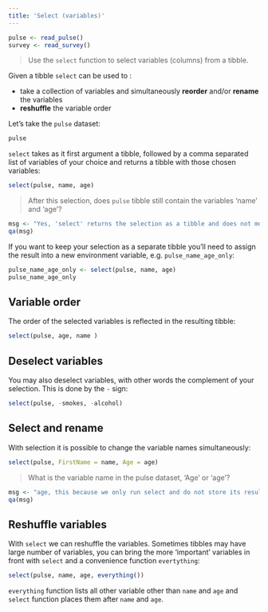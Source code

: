 ```yaml
---
title: 'Select (variables)'
---
```


```r
pulse <- read_pulse() 
survey <- read_survey()
```

> Use the `select` function to select variables (columns) from a tibble. 

Given a tibble `select` can be used to : 

  - take a collection of variables and simultaneously **reorder** and/or **rename** the variables
  - **reshuffle** the variable order

Let's take the `pulse` dataset:   

```r
pulse 
```

`select` takes as it first argument a tibble, followed by a comma separated list of variables of your choice and returns a tibble with those chosen variables:

```r
select(pulse, name, age)
```

> After this selection, does `pulse` tibble still contain the variables 'name' and 'age'?

```r
msg <- "Yes, 'select' returns the selection as a tibble and does not modify the underlying tibble. You can check this by entering 'pulse' in the R console." 
qa(msg)
``` 

If you want to keep your selection as a separate tibble you'll need to assign the result into a new environment variable, e.g. `pulse_name_age_only`:

```r
pulse_name_age_only <- select(pulse, name, age)
pulse_name_age_only
```

##  Variable order

The order of the selected variables is reflected in the resulting tibble:  

```r
select(pulse, age, name )
```

## Deselect variables 

You may also deselect variables, with other words the complement of your selection. This is done by the `-` sign:

```r
select(pulse, -smokes, -alcohol)
```

## Select and rename 

With selection it is possible to change the variable names simultaneously:  

```r
select(pulse, FirstName = name, Age = age)
```

> What is the variable name in the pulse dataset, 'Age' or 'age'?

```r
msg <- "age, this because we only run select and do not store its result with assignment ('<-') back into pulse tibble."
qa(msg)
``` 

## Reshuffle variables 

With `select` we can reshuffle the variables. Sometimes tibbles may have large number of variables, you can bring the more 'important' variables in front with `select` and a convenience function `evertything`:   

```r
select(pulse, name, age, everything()) 
```

`everything` function lists all other variable other than `name` and `age` and `select` function places them after `name` and `age`.
